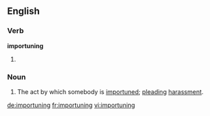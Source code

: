 ==English==

===Verb===
'''importuning'''

# {{present participle of|[[importune]]}}

===Noun===
{{en-noun}}

# The act by which somebody is [[importune]]d; [[plead]]ing [[harassment]].

[[de:importuning]]
[[fr:importuning]]
[[vi:importuning]]